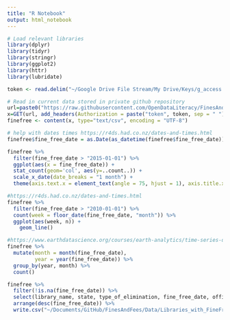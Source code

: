 ```yaml
---
title: "R Notebook"
output: html_notebook
---
```


```r
# Load relevant libraries
library(dplyr)
library(tidyr)
library(stringr)
library(ggplot2)
library(httr)
library(lubridate)
```

```r
token <- read.delim("~/Google Drive File Stream/My Drive/Keys/g_access.txt", stringsAsFactor = FALSE, header = FALSE)
```

```r
# Read in current data stored in private github repository
url=paste0("https://raw.githubusercontent.com/OpenDataLiteracy/FinesAndFees/master/Data/DataEntry_MergedDataSet_2019-09-05.csv")
x=GET(url, add_headers(Authorization = paste("token", token, sep = " ")))
finefree <- content(x, type="text/csv", encoding = "UTF-8")
```

```r
# help with dates times https://r4ds.had.co.nz/dates-and-times.html
finefree$fine_free_date = as.Date(as_datetime(finefree$fine_free_date))
```

```r
finefree %>%
  filter(fine_free_date > "2015-01-01") %>%
  ggplot(aes(x = fine_free_date)) +
  stat_count(geom='col', aes(y=..count..)) +
  scale_x_date(date_breaks = "1 month") +
  theme(axis.text.x = element_text(angle = 75, hjust = 1), axis.title.x=element_blank())
```

```r
#https://r4ds.had.co.nz/dates-and-times.html
finefree %>%
  filter(fine_free_date > "2010-01-01") %>%
  count(week = floor_date(fine_free_date, "month")) %>% 
  ggplot(aes(week, n)) +
    geom_line()
```


```r
#https://www.earthdatascience.org/courses/earth-analytics/time-series-data/summarize-time-series-by-month-in-r/
finefree %>%
  mutate(month = month(fine_free_date),
         year = year(fine_free_date)) %>%
  group_by(year, month) %>%
  count() 
```

```r
finefree %>%
  filter(!is.na(fine_free_date)) %>%
  select(library_name, state, type_of_elimination, fine_free_date, official_policy_link, library_url) %>%
  arrange(desc(fine_free_date)) %>%
  write.csv("~/Documents/GitHub/FinesAndFees/Data/Libraries_with_FineFreeDates.csv")
```

